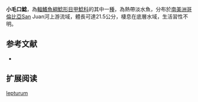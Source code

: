 {{Speciesbox
| name = 小毛口鯰
| image = 
| image_width = 250px
| image_caption = 
| status = NE
| status_system = IUCN3.1
| genus = Chaetostoma
| species = lepturum
| authority = {{le|查爾斯·塔特·里根|Charles Tate Regan|Regan}}, 1912
| synonyms = *''Chaetostomus lepturus'',Regan, 1912
}}

'''小毛口鯰'''，為[[輻鰭魚綱|輻鰭魚綱]][[鯰形目|鯰形目]][[甲鯰科|甲鯰科]]的其中一[[種|種]]，為熱帶淡水魚，分布於[[南美洲|南美洲]][[哥倫比亞|哥倫比亞]]San Juan河上游流域，體長可達21.5公分，棲息在底層水域，生活習性不明。

==参考文献==
*{{FishBase_species|genus=Chaetostoma|species=lepturum|year=2014|month=11}}

== 扩展阅读 ==
{{refbegin}}
{{wikispecies-inline|Chaetostoma lepturum|小毛口鯰}}
{{refend}}
{{Taxonbar|from=Q6431016}}

[[Category:毛口鯰屬|lepturum]]